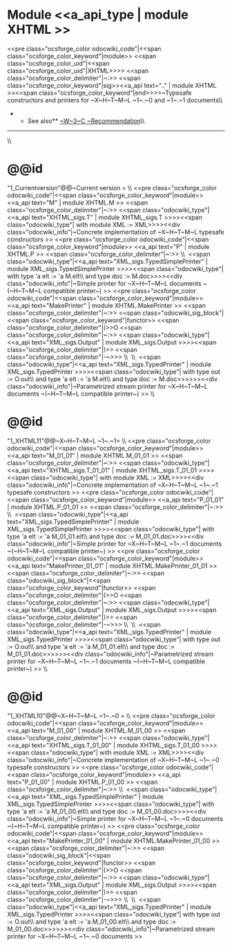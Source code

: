 =Module <<a_api_type | module XHTML >> =
<<pre class="ocsforge_color odocwiki_code"|<<span class="ocsforge_color_keyword"|module>> <<span class="ocsforge_color_uid"|<<span class="ocsforge_color_uid"|XHTML>>>> <<span class="ocsforge_color_delimiter"|~:>> <<span class="ocsforge_color_keyword"|sig>><<a_api text=".." | module XHTML >><<span class="ocsforge_color_keyword"|end>>>>~Typesafe constructors and printers for ~X~H~T~M~L ~1~.~0 and ~1~.~1 documents\\
**See also** [[http://www.w3.org/TR/xhtml11/|~W~3~C ~Recommendation]]\\

----
\\

=@@id="1_Currentversion"@@~Current version =
\\
<<pre class="ocsforge_color odocwiki_code"|<<span class="ocsforge_color_keyword"|module>> <<a_api text="M" | module XHTML.M >> <<span class="ocsforge_color_delimiter"|~:>> <<span class="odocwiki_type"|<<a_api text="XHTML_sigs.T" | module XHTML_sigs.T >>>><<span class="odocwiki_type"| with module XML := XML>>>><<div class="odocwiki_info"|~Concrete implementation of ~X~H~T~M~L typesafe constructors
>>
<<pre class="ocsforge_color odocwiki_code"|<<span class="ocsforge_color_keyword"|module>> <<a_api text="P" | module XHTML.P >> <<span class="ocsforge_color_delimiter"|~:>> \\  <<span class="odocwiki_type"|<<a_api text="XML_sigs.TypedSimplePrinter" | module XML_sigs.TypedSimplePrinter >>>><<span class="odocwiki_type"| with type 'a elt := 'a M.elt\\					 and type doc := M.doc>>>><<div class="odocwiki_info"|~Simple printer for ~X~H~T~M~L documents ~(~H~T~M~L compatible printer~)
>>
<<pre class="ocsforge_color odocwiki_code"|<<span class="ocsforge_color_keyword"|module>> <<a_api text="MakePrinter" | module XHTML.MakePrinter >> <<span class="ocsforge_color_delimiter"|~:>> <<span class="odocwiki_sig_block"|<<span class="ocsforge_color_keyword"|functor>> <<span class="ocsforge_color_delimiter"|(>>O <<span class="ocsforge_color_delimiter"|~:>> <<span class="odocwiki_type"|<<a_api text="XML_sigs.Output" | module XML_sigs.Output >>>><<span class="ocsforge_color_delimiter"|)>> <<span class="ocsforge_color_delimiter"|-~>>> \\  \\  <<span class="odocwiki_type"|<<a_api text="XML_sigs.TypedPrinter" | module XML_sigs.TypedPrinter >>>><<span class="odocwiki_type"| with type out := O.out\\			 and type 'a elt := 'a M.elt\\			 and type doc := M.doc>>>>>><<div class="odocwiki_info"|~Parametrized stream printer for ~X~H~T~M~L documents ~(~H~T~M~L compatible printer~)
>>
\\

=@@id="1_XHTML11"@@~X~H~T~M~L ~1~.~1=
\\
<<pre class="ocsforge_color odocwiki_code"|<<span class="ocsforge_color_keyword"|module>> <<a_api text="M_01_01" | module XHTML.M_01_01 >> <<span class="ocsforge_color_delimiter"|~:>> <<span class="odocwiki_type"|<<a_api text="XHTML_sigs.T_01_01" | module XHTML_sigs.T_01_01 >>>><<span class="odocwiki_type"| with module XML := XML>>>><<div class="odocwiki_info"|~Concrete implementation of ~X~H~T~M~L ~1~.~1 typesafe constructors
>>
<<pre class="ocsforge_color odocwiki_code"|<<span class="ocsforge_color_keyword"|module>> <<a_api text="P_01_01" | module XHTML.P_01_01 >> <<span class="ocsforge_color_delimiter"|~:>> \\  <<span class="odocwiki_type"|<<a_api text="XML_sigs.TypedSimplePrinter" | module XML_sigs.TypedSimplePrinter >>>><<span class="odocwiki_type"| with type 'a elt := 'a M_01_01.elt\\                               and type doc := M_01_01.doc>>>><<div class="odocwiki_info"|~Simple printer for ~X~H~T~M~L ~1~.~1 documents ~(~H~T~M~L compatible printer~)
>>
<<pre class="ocsforge_color odocwiki_code"|<<span class="ocsforge_color_keyword"|module>> <<a_api text="MakePrinter_01_01" | module XHTML.MakePrinter_01_01 >> <<span class="ocsforge_color_delimiter"|~:>> <<span class="odocwiki_sig_block"|<<span class="ocsforge_color_keyword"|functor>> <<span class="ocsforge_color_delimiter"|(>>O <<span class="ocsforge_color_delimiter"|~:>> <<span class="odocwiki_type"|<<a_api text="XML_sigs.Output" | module XML_sigs.Output >>>><<span class="ocsforge_color_delimiter"|)>> <<span class="ocsforge_color_delimiter"|-~>>> \\  \\  <<span class="odocwiki_type"|<<a_api text="XML_sigs.TypedPrinter" | module XML_sigs.TypedPrinter >>>><<span class="odocwiki_type"| with type out := O.out\\                         and type 'a elt := 'a M_01_01.elt\\                         and type doc := M_01_01.doc>>>>>><<div class="odocwiki_info"|~Parametrized stream printer for ~X~H~T~M~L ~1~.~1 documents ~(~H~T~M~L compatible printer~)
>>
\\

=@@id="1_XHTML10"@@~X~H~T~M~L ~1~.~0 =
\\
<<pre class="ocsforge_color odocwiki_code"|<<span class="ocsforge_color_keyword"|module>> <<a_api text="M_01_00" | module XHTML.M_01_00 >> <<span class="ocsforge_color_delimiter"|~:>> <<span class="odocwiki_type"|<<a_api text="XHTML_sigs.T_01_00" | module XHTML_sigs.T_01_00 >>>><<span class="odocwiki_type"| with module XML := XML>>>><<div class="odocwiki_info"|~Concrete implementation of ~X~H~T~M~L ~1~.~0 typesafe constructors
>>
<<pre class="ocsforge_color odocwiki_code"|<<span class="ocsforge_color_keyword"|module>> <<a_api text="P_01_00" | module XHTML.P_01_00 >> <<span class="ocsforge_color_delimiter"|~:>> \\  <<span class="odocwiki_type"|<<a_api text="XML_sigs.TypedSimplePrinter" | module XML_sigs.TypedSimplePrinter >>>><<span class="odocwiki_type"| with type 'a elt := 'a M_01_00.elt\\                               and type doc := M_01_00.doc>>>><<div class="odocwiki_info"|~Simple printer for ~X~H~T~M~L ~1~.~0 documents ~(~H~T~M~L compatible printer~)
>>
<<pre class="ocsforge_color odocwiki_code"|<<span class="ocsforge_color_keyword"|module>> <<a_api text="MakePrinter_01_00" | module XHTML.MakePrinter_01_00 >> <<span class="ocsforge_color_delimiter"|~:>> <<span class="odocwiki_sig_block"|<<span class="ocsforge_color_keyword"|functor>> <<span class="ocsforge_color_delimiter"|(>>O <<span class="ocsforge_color_delimiter"|~:>> <<span class="odocwiki_type"|<<a_api text="XML_sigs.Output" | module XML_sigs.Output >>>><<span class="ocsforge_color_delimiter"|)>> <<span class="ocsforge_color_delimiter"|-~>>> \\  \\  <<span class="odocwiki_type"|<<a_api text="XML_sigs.TypedPrinter" | module XML_sigs.TypedPrinter >>>><<span class="odocwiki_type"| with type out := O.out\\                         and type 'a elt := 'a M_01_00.elt\\                         and type doc := M_01_00.doc>>>>>><<div class="odocwiki_info"|~Parametrized stream printer for ~X~H~T~M~L ~1~.~0 documents
>>

